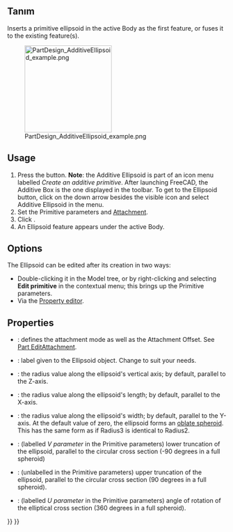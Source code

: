 <languages/>

{{Docnav
|[[PartDesign_AdditiveCone|Additive cone]]
|[[PartDesign_AdditiveTorus|Additive torus]]
|[[PartDesign_Workbench|PartDesign]]
|IconL=PartDesign_AdditiveCone.svg
|IconR=PartDesign_AdditiveTorus.svg
|IconC=Workbench_PartDesign.svg
}}

{{GuiCommand
|Name=PartDesign AdditiveEllipsoid
|MenuLocation=Part Design → Create an additive primitive → Additive Ellipsoid
|Workbenches=[[PartDesign_Workbench|PartDesign]]
|Version=0.17
|SeeAlso=[[PartDesign_CompPrimitiveAdditive|PartDesign CompPrimitiveAdditive]], [[PartDesign_SubtractiveEllipsoid|PartDesign SubtractiveEllipsoid]]
}}

==Tanım==

Inserts a primitive ellipsoid in the active Body as the first feature, or fuses it to the existing feature(s).

[[File:PartDesign_AdditiveEllipsoid_example.png|200px]]

==Usage==

# Press the {{Button|[[Image:PartDesign AdditiveEllipsoid.svg|24px]] '''Additive Ellipsoid'''}} button. '''Note''': the Additive Ellipsoid is part of an icon menu labelled ''Create an additive primitive''. After launching FreeCAD, the Additive Box is the one displayed in the toolbar. To get to the Ellipsoid button, click on the down arrow besides the visible icon and select Additive Ellipsoid in the menu.
# Set the Primitive parameters and [[Part_EditAttachment|Attachment]].
# Click {{Button|OK}}.
# An Ellipsoid feature appears under the active Body.

==Options==

The Ellipsoid can be edited after its creation in two ways:
* Double-clicking it in the Model tree, or by right-clicking and selecting '''Edit primitive''' in the contextual menu; this brings up the Primitive parameters.
* Via the [[Property_editor|Property editor]].

==Properties==

* {{PropertyData|Attachment}}: defines the attachment mode as well as the Attachment Offset. See [[Part_EditAttachment|Part EditAttachment]].
* {{PropertyData|Label}}: label given to the Ellipsoid object. Change to suit your needs.
* {{PropertyData|Radius1}}: the radius value along the ellipsoid's vertical axis; by default, parallel to the Z-axis.
* {{PropertyData|Radius2}}: the radius value along the ellipsoid's length; by default, parallel to the X-axis.
* {{PropertyData|Radius3}}: the radius value along the ellipsoid's width; by default, parallel to the Y-axis. At the default value of zero, the ellipsoid forms an [http://en.wikipedia.org/wiki/Oblate_spheroid oblate spheroid]. This has the same form as if Radius3 is identical to Radius2.
* {{PropertyData|Angle1}}: (labelled ''V parameter'' in the Primitive parameters) lower truncation of the ellipsoid, parallel to the circular cross section (-90 degrees in a full spheroid)
* {{PropertyData|Angle2}}: (unlabelled in the Primitive parameters) upper truncation of the ellipsoid, parallel to the circular cross section (90 degrees in a full spheroid).
* {{PropertyData|Angle3}}: (labelled ''U parameter'' in the Primitive parameters) angle of rotation of the elliptical cross section (360 degrees in a full spheroid).


{{Docnav
|[[PartDesign_AdditiveCone|Additive cone]]
|[[PartDesign_AdditiveTorus|Additive torus]]
|[[PartDesign_Workbench|PartDesign]]
|IconL=PartDesign_AdditiveCone.svg
|IconR=PartDesign_AdditiveTorus.svg
|IconC=Workbench_PartDesign.svg
}}

{{PartDesign_Tools_navi{{#translation:}}}}
{{Userdocnavi{{#translation:}}}}